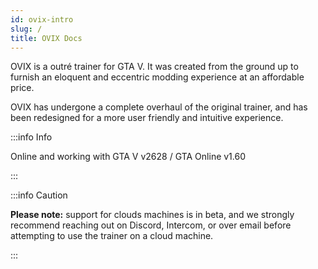 ```yaml
---
id: ovix-intro
slug: /
title: OVIX Docs
---
```


OVIX is a outré trainer for GTA V. It was created from the ground up to furnish an eloquent and eccentric modding experience at an affordable price.

OVIX has undergone a complete overhaul of the original trainer, and has been redesigned for a more user friendly and intuitive experience.

:::info Info

Online and working with GTA V v2628 / GTA Online v1.60

:::

:::info Caution

**Please note:** support for clouds machines is in beta, and we strongly recommend reaching out on Discord, Intercom, or over email before attempting to use the trainer on a cloud machine.

:::
